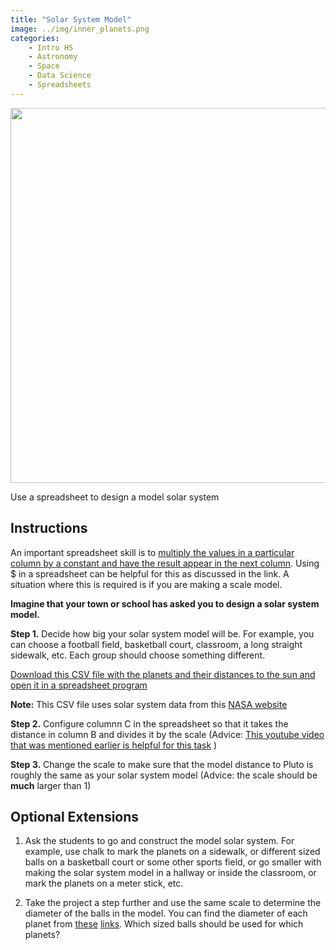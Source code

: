 ```yaml
---
title: "Solar System Model"
image: ../img/inner_planets.png
categories:
    - Intro HS
    - Astronomy
    - Space
    - Data Science
    - Spreadsheets
---
```


![](../img/solar_system_wide.jpg){width=600 fig-align=center}

Use a spreadsheet to design a model solar system

## Instructions

An important spreadsheet skill is to [multiply the values in a particular column by a constant and have the result appear in the next column](https://www.youtube.com/watch?v=HRzfHcgDvyk). Using $ in a spreadsheet can be helpful for this as discussed in the link.  A situation where this is required is if you are making a scale model.

<b>Imagine that your town or school has asked you to design a solar system model.</b>

<b>Step 1.</b> Decide how big your solar system model will be. For example, you can choose a football field, basketball court, classroom, a long straight sidewalk, etc. Each group should choose something different.

[Download this CSV file with the planets and their distances to the sun and open it in a spreadsheet program](../solar_system.csv)

<b>Note:</b> This CSV file uses solar system data from this [NASA website](https://nssdc.gsfc.nasa.gov/planetary/factsheet/planet_table_ratio.html)

<b>Step 2.</b> Configure columnn C in the spreadsheet so that it takes the distance in column B and divides it by the scale (Advice: [This youtube video that was mentioned earlier is helpful for this task](https://www.youtube.com/watch?v=HRzfHcgDvyk) )

<b>Step 3.</b> Change the scale to make sure that the model distance to Pluto is roughly the same as your solar system model (Advice: the scale should be <b>much</b> larger than 1)

## Optional Extensions

1. Ask the students to go and construct the model solar system. For example, use chalk to mark the planets on a sidewalk, or different sized balls on a basketball court or some other sports field, or go smaller with making the  solar system model in a hallway or inside the classroom, or mark the planets on a meter stick, etc.

2. Take the project a step further and use the same scale to determine the diameter of the balls in the model. You can find the diameter of each planet from [these](https://nssdc.gsfc.nasa.gov/planetary/factsheet/)  [links](https://nssdc.gsfc.nasa.gov/planetary/factsheet/planet_table_ratio.html). Which sized balls should be used for which planets? 
